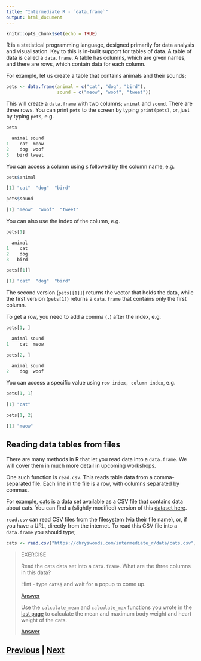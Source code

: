 ```yaml
---
title: "Intermediate R - `data.frame`"
output: html_document
---
```


```r
knitr::opts_chunk$set(echo = TRUE)
```

R is a statistical programming language, designed primarily for 
data analysis and visualisation. Key to this is in-built
support for tables of data. A table of data is called
a `data.frame`. A table has columns, which are given names,
and there are rows, which contain data for each column.

For example, let us create a table that contains animals
and their sounds;

```R
pets <- data.frame(animal = c("cat", "dog", "bird"),
                   sound = c("meow", "woof", "tweet"))
```

This will create a `data.frame` with two columns; `animal`
and `sound`. There are three rows. You can print `pets`
to the screen by typing `print(pets)`, or, just by typing
`pets`, e.g.

```R
pets

  animal sound
1    cat  meow
2    dog  woof
3   bird tweet
```

You can access a column using `$` followed by the column name, 
e.g.

```R
pets$animal

[1] "cat"  "dog"  "bird"

pets$sound

[1] "meow"  "woof"  "tweet"
```

You can also use the index of the column, e.g.

```R
pets[1]

  animal
1    cat
2    dog
3   bird

pets[[1]]

[1] "cat"  "dog"  "bird"
```

The second version (`pets[[1]]`) returns the vector that holds the
data, while the first version (`pets[1]`) returns a `data.frame` that
contains only the first column.

To get a row, you need to add a comma (`,`) after the index, e.g.

```R
pets[1, ]

  animal sound
1    cat  meow

pets[2, ]

  animal sound
2    dog  woof
```

You can access a specific value using `row index, column index`, e.g.

```R
pets[1, 1]

[1] "cat"

pets[1, 2]

[1] "meow"
```

## Reading data tables from files

There are many methods in R that let you read data into a `data.frame`.
We will cover them in much more detail in upcoming workshops.

One such function is `read.csv`. This reads table data from a 
comma-separated file. Each line in the file is a row, with columns
separated by commas.

For example, [cats](https://academic.uprm.edu/wrolke/esma6665/stories.htm#cats) 
is a data set available as a CSV file that contains data about 
cats. You can find a (slightly modified) version of this 
[dataset here](https://chryswoods.com/intermediate_r/data/cats.csv).

`read.csv` can read CSV files from the filesystem (via their file name), 
or, if you have a URL, directly from the internet. To read this
CSV file into a `data.frame` you should type;

```R
cats <- read.csv("https://chryswoods.com/intermediate_r/data/cats.csv")
```

> EXERCISE
>
> Read the cats data set into a `data.frame`. What are the three
> columns in this data?
>
> Hint - type `cats$` and wait for a popup to come up.
>
> [Answer](dataframes_answer01.html)
>
> Use the `calculate_mean` and `calculate_max` functions
> you wrote in the [last page](functions.html) to calculate
> the mean and maximum body weight and heart weight
> of the cats.
>
> [Answer](dataframes_answer02.html)

## [Previous](functions.html) | [Next](tidyverse.html)
